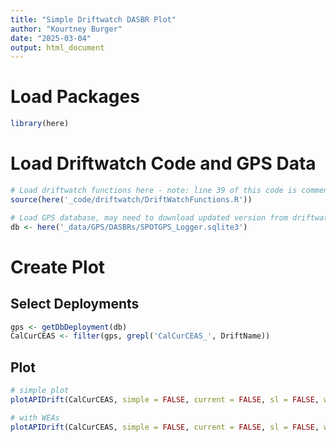 ```yaml
---
title: "Simple Driftwatch DASBR Plot"
author: "Kourtney Burger"
date: "2025-03-04"
output: html_document
---
```

# Load Packages
```r
library(here)
```

# Load Driftwatch Code and GPS Data
```r
# Load driftwatch functions here - note: line 39 of this code is commented out. That only works if full driftwatch directory is saved to this repo but it is not needed for this purpose
source(here('_code/driftwatch/DriftWatchFunctions.R'))

# Load GPS database, may need to download updated version from driftwatch google drive if new drifts aren't included
db <- here('_data/GPS/DASBRs/SPOTGPS_Logger.sqlite3')
```

# Create Plot
## Select Deployments
```r
gps <- getDbDeployment(db)
CalCurCEAS <- filter(gps, grepl('CalCurCEAS_', DriftName))
```

## Plot
```r
# simple plot
plotAPIDrift(CalCurCEAS, simple = FALSE, current = FALSE, sl = FALSE, wca = FALSE, filename = "CalCurCEAS_DriftWatch_Plot.png")

# with WEAs
plotAPIDrift(CalCurCEAS, simple = FALSE, current = FALSE, sl = FALSE, wca = TRUE, filename = "CalCurCEAS_DriftWatch_Plot.png") #Not currently working, needs to be ran in driftwatch directory 
```

